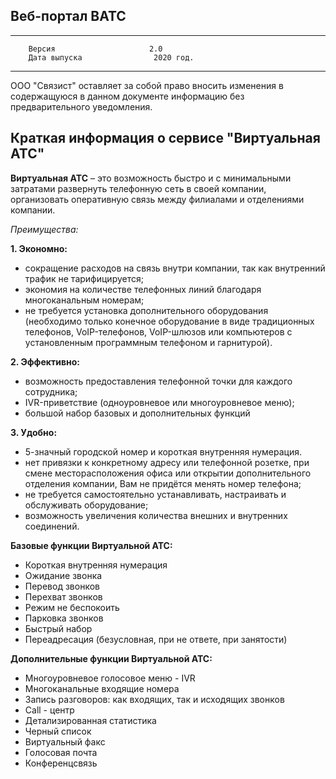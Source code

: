 ## Веб-портал ВАТС

****

        Версия                     2.0
        Дата выпуска                2020 год.
****

ООО "Связист" оставляет за собой право вносить изменения в содержащуюся в данном документе информацию без предварительного уведомления.
## Краткая информация о сервисе "Виртуальная АТС"

**Виртуальная АТС** – это возможность быстро и с минимальными затратами развернуть телефонную сеть в своей компании, организовать оперативную связь между филиалами и отделениями компании.

*Преимущества:*

**1. Экономно:**
- сокращение расходов на связь внутри компании, так как внутренний трафик не тарифицируется;
- экономия на количестве телефонных линий благодаря многоканальным номерам;
- не требуется установка дополнительного оборудования (необходимо только конечное оборудование в виде традиционных телефонов, VoIP-телефонов, VoIP-шлюзов или компьютеров с установленным программным телефоном и гарнитурой).

**2. Эффективно:**
- возможность предоставления телефонной точки для каждого сотрудника;
- IVR-приветствие (одноуровневое или многоуровневое меню);
- большой набор базовых и дополнительных функций

**3. Удобно:**
- 5-значный городской номер и короткая внутренняя нумерация.
- нет привязки к конкретному адресу или телефонной розетке, при смене месторасположения офиса или открытии дополнительного отделения компании, Вам не придётся менять номер телефона;
- не требуется самостоятельно устанавливать, настраивать и обслуживать оборудование;
- возможность увеличения количества внешних и внутренних соединений.

**Базовые функции Виртуальной АТС:**
- Короткая внутренняя нумерация
- Ожидание звонка
- Перевод звонков
- Перехват звонков
- Режим не беспокоить
- Парковка звонков
- Быстрый набор
- Переадресация (безусловная, при не ответе, при занятости)

**Дополнительные функции Виртуальной АТС:**
- Многоуровневое голосовое меню - IVR
- Многоканальные входящие номера
- Запись разговоров: как входящих, так и исходящих звонков
- Call - центр
- Детализированная статистика
- Черный список
- Виртуальный факс
- Голосовая почта
- Конференцсвязь